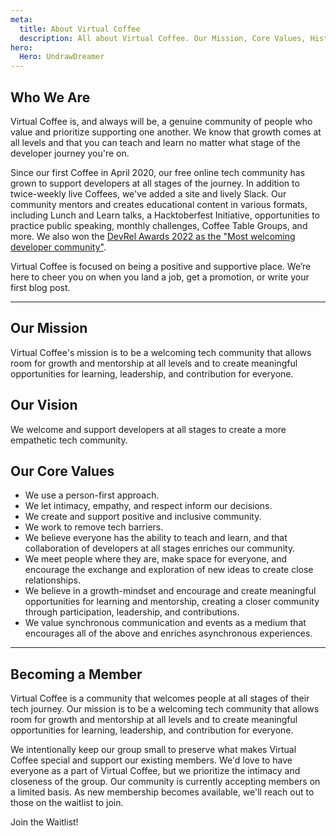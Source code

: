 ```yaml
---
meta:
  title: About Virtual Coffee
  description: All about Virtual Coffee. Our Mission, Core Values, History, and more.
hero:
  Hero: UndrawDreamer
---
```



## Who We Are

Virtual Coffee is, and always will be, a genuine community of people who value and prioritize supporting one another. We know that growth comes at all levels and that you can teach and learn no matter what stage of the developer journey you're on.

Since our first Coffee in April 2020, our free online tech community has grown to support developers at all stages of the journey. In addition to twice-weekly live Coffees, we've added a site and lively Slack. Our community mentors and creates educational content in various formats, including Lunch and Learn talks, a Hacktoberfest Initiative, opportunities to practice public speaking, monthly challenges, Coffee Table Groups, and more. We also won the [DevRel Awards 2022 as the "Most welcoming developer community"](https://youtu.be/uIby7vyYHVg).

Virtual Coffee is focused on being a positive and supportive place. We’re here to cheer you on when you land a job, get a promotion, or write your first blog post.

---

## Our Mission

Virtual Coffee's mission is to be a welcoming tech community that allows room for growth and mentorship at all levels and to create meaningful opportunities for learning, leadership, and contribution for everyone.

## Our Vision

We welcome and support developers at all stages to create a more empathetic tech community.

## Our Core Values

- We use a person-first approach.
- We let intimacy, empathy, and respect inform our decisions.
- We create and support positive and inclusive community.
- We work to remove tech barriers.
- We believe everyone has the ability to teach and learn, and that collaboration of developers at all stages enriches our community.
- We meet people where they are, make space for everyone, and encourage the exchange and exploration of new ideas to create close relationships.
- We believe in a growth-mindset and encourage and create meaningful opportunities for learning and mentorship, creating a closer community through participation, leadership, and contributions.
- We value synchronous communication and events as a medium that encourages all of the above and enriches asynchronous experiences.

---

## Becoming a Member

Virtual Coffee is a community that welcomes people at all stages of their tech journey. Our mission is to be a welcoming tech community that allows room for growth and mentorship at all levels and to create meaningful opportunities for learning, leadership, and contribution for everyone.

We intentionally keep our group small to preserve what makes Virtual Coffee special and support our existing members. We'd love to have everyone as a part of Virtual Coffee, but we prioritize the intimacy and closeness of the group. Our community is currently accepting members on a limited basis. As new membership becomes available, we'll reach out to those on the waitlist to join.

<Link to="/join" className="text-lg">
	Join the Waitlist!
</Link>
